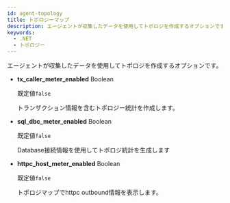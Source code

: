 ```yaml
---
id: agent-topology
title: トポロジーマップ
description: エージェントが収集したデータを使用してトポロジを作成するオプションです。
keywords:
  - .NET
  - トポロジー
---
```


エージェントが収集したデータを使用してトポロジを作成するオプションです。

- **tx_caller_meter_enabled** <span class='type'>Boolean</span>

  既定値`false`

  トランザクション情報を含むトポロジー統計を作成します。

- **sql_dbc_meter_enabled** <span class='type'>Boolean</span>

  既定値`false`

  Database接続情報を使用してトポロジ統計を生成します

- **httpc_host_meter_enabled** <span class='type'>Boolean</span>

  既定値`false`

  トポロジマップでhttpc outbound情報を表示します。

